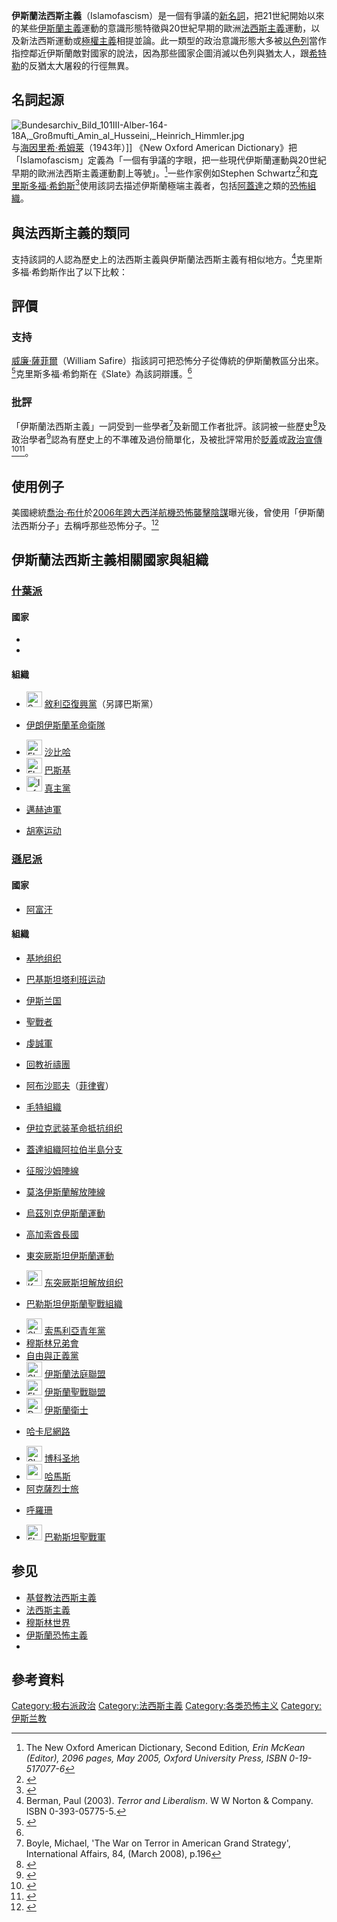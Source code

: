 {{noteTA
|1=zh-tw:克里斯多福·希鈞斯;zh-hans:克里斯托弗·希钦斯;zh-hk:基斯杜化·希鈞斯;
}}
'''伊斯蘭法西斯主義'''（Islamofascism）是一個有爭議的[[新名詞|新名詞]]，把21世紀開始以來的某些[[伊斯蘭主義|伊斯蘭主義]]運動的意識形態特徵與20世紀早期的歐洲[[法西斯主義|法西斯主義]]運動，以及新法西斯運動或[[極權主義|極權主義]]相提並論。此一類型的政治意識形態大多被[[以色列|以色列]]當作指控鄰近伊斯蘭敵對國家的說法，因為那些國家企圖消滅以色列與猶太人，跟[[阿道夫·希特勒|希特勒]]的反猶太大屠殺的行徑無異。

== 名詞起源 ==
[[File:Bundesarchiv_Bild_101III-Alber-164-18A,_Großmufti_Amin_al_Husseini,_Heinrich_Himmler.jpg|thumb]]与[[海因里希·希姆莱|海因里希·希姆莱]]（1943年）]]
《New Oxford American Dictionary》把「Islamofascism」定義為「一個有爭議的字眼，把一些現代伊斯蘭運動與20世紀早期的歐洲法西斯主義運動劃上等號」。<ref name="NOAD">The New Oxford American Dictionary, Second Edition'', Erin McKean (Editor), 2096 pages, May 2005, Oxford University Press, ISBN 0-19-517077-6''</ref>一些作家例如Stephen Schwartz<ref name="Schwartz">{{cite web|title=What Is 'Islamofascism'?|url=http://www.tcsdaily.com/article.aspx?id=081606C|accessdate=2006-09-14|last=Schwartz|first=Stephen|publisher=TCS Daily|archiveurl=https://web.archive.org/web/20060924154023/http://www.tcsdaily.com/article.aspx?id=081606C|archivedate=2006-09-24|deadurl=yes}}</ref>和[[克里斯多福·希鈞斯|克里斯多福·希鈞斯]]<ref name="CH1022">{{Cite web|title=Defending the term "Islamofascism."|url=https://slate.com/news-and-politics/2007/10/defending-the-term-islamofascism.html|accessdate=2020-09-08|date=2007-10-22|last=Hitchens|first=Christopher|work=Slate Magazine|language=en|archive-date=2021-02-07|archive-url=https://web.archive.org/web/20210207154707/https://slate.com/news-and-politics/2007/10/defending-the-term-islamofascism.html|dead-url=no}}</ref>使用該詞去描述伊斯蘭極端主義者，包括[[阿蓋達|阿蓋達]]之類的[[恐怖組織|恐怖組織]]。

== 與法西斯主義的類同 ==
支持該詞的人認為歷史上的法西斯主義與伊斯蘭法西斯主義有相似地方。<ref>Berman, Paul (2003). ''Terror and Liberalism''. W W Norton & Company. ISBN 0-393-05775-5.</ref>克里斯多福·希鈞斯作出了以下比較：

{{Cquote|最明顯的比較是：兩者都建基於一個兇殘暴力的、讚揚死亡與破壞及蔑視心靈生命的教派上。……兩者都敵視現代事物（除了在追求武器上），及兩者都傷感地懷緬昔日的帝國及失去的光榮。兩者都對真實的及想像的「羞辱」念念不忘，渴求報復。兩者都長期感染了反猶太妄想症毒素（有趣地，又加上較輕的反共濟會妄想症）。兩者都傾向領袖崇拜及特別強調一本偉大的書的權能。兩者都強調性壓抑——特別是壓制任何性「偏差」——及相應的女性從屬和對女性的輕視。兩者都蔑視藝術及文學，認為是墮落和頹廢的病徵；兩者都焚書及破壞博物館和珍寶。<ref name="CH1022"/>}}

== 評價 ==
=== 支持 ===
[[威廉·薩菲爾|威廉·薩菲爾]]（William Safire）指該詞可把恐怖分子從傳統的伊斯蘭教區分出來。<ref>{{Cite news|title=Islamofascism|url=https://www.nytimes.com/2006/10/01/magazine/01wwln_safire.html|newspaper=The New York Times|date=2006-10-01|accessdate=2020-09-08|issn=0362-4331|language=en-US|first=William|last=Safire|archive-date=2020-11-27|archive-url=https://web.archive.org/web/20201127171604/https://www.nytimes.com/2006/10/01/magazine/01wwln_safire.html|dead-url=no}}</ref>克里斯多福·希鈞斯在《Slate》為該詞辯護。<ref name="CH1022"/>

=== 批評 ===
「伊斯蘭法西斯主義」一詞受到一些學者<ref>Boyle, Michael, 'The War on Terror in American Grand Strategy', International Affairs, 84, (March 2008), p.196</ref>及新聞工作者批評。該詞被一些歷史<ref name="Niall">{{cite web|title=Niall Ferguson Interview (2006): Conversations with History|url=http://globetrotter.berkeley.edu/people6/Ferguson/ferguson06-con5.html|accessdate=2007-10-12|year=2006|publisher=Institute of International Studies, UC Berkeley|archive-date=2020-11-27|archive-url=https://web.archive.org/web/20201127220326/http://globetrotter.berkeley.edu/people6/Ferguson/ferguson06-con5.html|dead-url=no}}</ref>及政治學者<ref>{{cite book|url=http://books.google.com/books?id=VC07Uvy36n4C&pg=PA25&dq=islamofascism+is+not+fascism#v=onepage&q=&f=false|title=Advice to War Presidents|publisher=Public Affairs|author=Angelo Codevilla|pages=p.25|access-date=2009-12-26|archive-date=2014-02-22|archive-url=https://web.archive.org/web/20140222220435/http://books.google.com/books?id=VC07Uvy36n4C&pg=PA25&dq=islamofascism+is+not+fascism#v=onepage&q=&f=false|dead-url=no}}</ref>認為有歷史上的不準確及過份簡單化，及被批評常用於[[貶義|貶義]]或[[政治宣傳|政治宣傳]]<ref name="sobran">{{cite web|title=Words in Wartime|url=http://www.sobran.com/columns/2004/041111.shtml|accessdate=2006-04-18|last=Sobran|first=Joe|archive-date=2015-06-11|archive-url=https://web.archive.org/web/20150611184627/http://www.sobran.com/columns/2004/041111.shtml|dead-url=no}}</ref><ref>{{cite book|author=Richard Alan Nelson|title=A Chronology and Glossary of Propaganda in the United States|date=1996|url=http://books.google.com/books?id=ySwYAAAAIAAJ&q=A+Chronology+and+Glossary+of+Propaganda+in+the+United+States&dq=A+Chronology+and+Glossary+of+Propaganda+in+the+United+States|access-date=2009-12-26|archive-date=2014-01-01|archive-url=https://web.archive.org/web/20140101070319/http://books.google.com/books?id=ySwYAAAAIAAJ&q=A+Chronology+and+Glossary+of+Propaganda+in+the+United+States&dq=A+Chronology+and+Glossary+of+Propaganda+in+the+United+States|dead-url=no}}</ref>。

== 使用例子 ==
美國總統[[乔治·沃克·布什|喬治·布什]]於[[2006年跨大西洋航機恐怖襲擊陰謀|2006年跨大西洋航機恐怖襲擊陰謀]]曝光後，曾使用「伊斯蘭法西斯分子」去稱呼那些恐怖分子。<ref>{{Cite web|title=恐怖袭击阴谋在英国败露导致美国加强安全措施|url=http://www.america.gov/st/washfile-chinese/2006/August/20060811135325idybeekcm0.9020044.html|accessdate=2009-12-29|date=2006-08-10|work=《美国参考》|publisher=美国国务院国际信息局|archiveurl=https://web.archive.org/web/20101129003430/http://www.america.gov/st/washfile-chinese/2006/August/20060811135325idybeekcm0.9020044.html|archivedate=2010-11-29|deadurl=yes}}</ref>

== 伊斯蘭法西斯主義相關國家與組織 ==
=== [[什葉派|什葉派]] ===
==== 國家 ====
*{{flag|伊朗}}
*{{flag|敘利亞}}

==== 組織 ====
* [[File:Syrian_Baath_Logo.svg|25px]] [[阿拉伯复兴社会党－叙利亚地区|敘利亞復興黨]]（另譯巴斯黨）
* {{flagicon image|Flag of the Army of the Guardians of the Islamic Revolution.svg|size=25px}} [[伊斯兰革命卫队|伊朗伊斯蘭革命衛隊]]
* [[File:Flag_of_Syria.svg|25px]] [[沙比哈|沙比哈]]
* [[File:Flag_of_Basij.svg|25px]] [[巴斯基|巴斯基]]
* [[File:InfoboxHez.PNG|25px]] [[真主黨|真主黨]]
* {{flagicon image|Flag of Promised Day Brigades.svg}} [[邁赫迪軍|邁赫迪軍]]
* {{flagicon image|Houthis Logo.png}} [[胡塞运动|胡塞运动]]

=== [[遜尼派|遜尼派]] ===
==== 國家 ====
*{{flagicon image|Flag of Taliban.svg|size=25px}} [[阿富汗|阿富汗]]
==== 組織 ====
*{{flagicon image|Flag of al-Qaeda.svg|size=25px}} [[基地组织|基地组织]]
*{{flagicon image|Flag of Tehrik-i-Taliban.svg}} [[巴基斯坦塔利班运动|巴基斯坦塔利班运动]]
*{{flagicon image|Flag of the Islamic State.svg|size=25px}} [[伊斯兰国|伊斯兰国]]
*{{flagicon image|Flag of Jihad.svg|size=25px}} [[聖戰者|聖戰者]]
*{{flagicon image|Flag_of_Lashkar-e-Taiba.svg|size=25px}} [[虔誠軍|虔誠軍]]
*{{flagicon image|Flag_of_Lashkar-e-Taiba.svg|size=25px}} [[回教祈禱團|回教祈禱團]]
*{{flagicon image|Flag of the Islamic State.svg|size=25px}} [[阿布沙耶夫|阿布沙耶夫]]（[[菲律賓|菲律賓]]）
*{{flagicon image|Flag of the Islamic State.svg|size=25px}} [[毛特組織|毛特組織]]
*[[伊拉克武装革命抵抗组织|伊拉克武装革命抵抗组织]]
*{{flagicon image|ShababFlag.svg}} [[阿拉伯半島基地組織|蓋達組織阿拉伯半島分支]]
*{{flagicon image|Flag_of Jabhat_Fatah_al-Sham.svg|size=25px}} [[征服沙姆陣線|征服沙姆陣線]]
*{{flagicon image|Flag_of_the_Moro_Islamic_Liberation_Front.svg|size=25px}} [[莫洛伊斯蘭解放陣線|莫洛伊斯蘭解放陣線]]
*{{flagicon image|Flag_of Jihad.svg|size=25px}} [[烏茲別克伊斯蘭運動|烏茲別克伊斯蘭運動]]
*{{flagicon image|Flag_of Caucasian Emirate.svg|size=25px}} [[高加索酋長國|高加索酋長國]]
*{{flagicon image|Flag_of Turkistan Islamic Party.svg|size=25px}} [[東突厥斯坦伊斯蘭運動|東突厥斯坦伊斯蘭運動]]
*[[File:Kokbayraq_flag.svg|25px]] [[东突厥斯坦解放组织|东突厥斯坦解放组织]]
*{{flagicon image|Flag_of Lashkar-e-Taiba.svg|size=25px}} [[巴勒斯坦伊斯蘭聖戰組織|巴勒斯坦伊斯蘭聖戰組織]]
*[[File:ShababFlag.svg|25px]] [[索馬利亞青年黨|索馬利亞青年黨]]
*<!-- 注释：[[File:Muslim_Brotherhood_Logo.png|25px]] --> [[穆斯林兄弟會|穆斯林兄弟會]]
*<!-- 注释：[[File:Freedom_and_Justice_Party_(Egypt).jpg|25px]] --> [[自由與正義黨|自由與正義黨]]
*[[File:Shahadah_Flag.svg|25px]] [[伊斯蘭法庭聯盟|伊斯蘭法庭聯盟]]
*[[File:Flag_of_Jihad.svg|25px]] [[伊斯蘭聖戰聯盟|伊斯蘭聖戰聯盟]]
*[[File:Drapeau_Ansar_Dine.JPG|25px]] [[伊斯蘭衛士|伊斯蘭衛士]]
*{{flagicon image|Flag of Taliban.svg|size=25px}} [[哈卡尼網路|哈卡尼網路]]
*[[File:ShababFlag.svg|25px]] [[博科圣地|博科圣地]]
*[[File:شعار_حركة_حماس.jpg|25px]] [[哈馬斯|哈馬斯]]
*<!-- 注释：[[File:Al_Aqsa_Martyrs'_Brigades_Flag.gif|25px]] --> [[阿克薩烈士旅|阿克薩烈士旅]]
*{{flagicon image|Flag of al-Qaeda.svg|size=25px}} [[呼羅珊_(伊斯蘭組織)|呼羅珊]]
*[[File:Flag_of_Hejaz_1917.svg|25px]] [[聖戰軍_(巴勒斯坦)|巴勒斯坦聖戰軍]]

==参见==
* [[基督教法西斯主義|基督教法西斯主義]]
* [[法西斯主義|法西斯主義]]
* [[穆斯林世界|穆斯林世界]]
* [[伊斯蘭恐怖主義|伊斯蘭恐怖主義]]
* {{le|纳粹德国与阿拉伯世界的关系|Relations between Nazi Germany and the Arab world}}

== 參考資料 ==
{{reflist}}

[[Category:极右派政治|Category:极右派政治]]
[[Category:法西斯主義|Category:法西斯主義]]
[[Category:各类恐怖主义|Category:各类恐怖主义]]
[[Category:伊斯兰教|Category:伊斯兰教]]